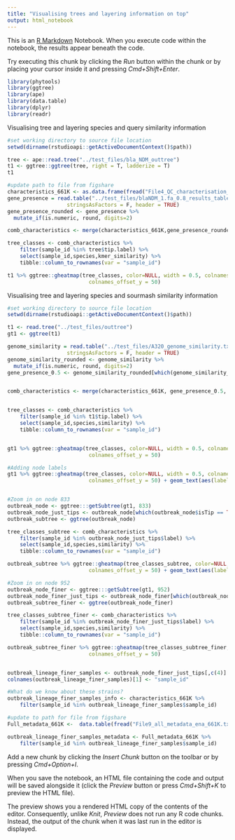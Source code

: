 ```yaml
---
title: "Visualising trees and layering information on top"
output: html_notebook
---
```


This is an [R Markdown](http://rmarkdown.rstudio.com) Notebook. When you execute code within the notebook, the results appear beneath the code. 

Try executing this chunk by clicking the *Run* button within the chunk or by placing your cursor inside it and pressing *Cmd+Shift+Enter*. 
```r
library(phytools)
library(ggtree)
library(ape)
library(data.table)
library(dplyr)
library(readr)
```

Visualising tree and layering species and query similarity information
```r
#set working directory to source file location
setwd(dirname(rstudioapi::getActiveDocumentContext()$path)) 

tree <- ape::read.tree("../test_files/bla_NDM_outtree")
t1 <- ggtree::ggtree(tree, right = T, ladderize = T)
t1

#update path to file from figshare
characteristics_661K <- as.data.frame(fread("File4_QC_characterisation_661K.txt", quote=""))
gene_presence = read.table("../test_files/blaNDM_1.fa_0.8_results_table.txt", sep = "\t", comment.char = "",
                   stringsAsFactors = F, header = TRUE)
gene_presence_rounded <- gene_presence %>% 
  mutate_if(is.numeric, round, digits=2)

comb_characteristics <- merge(characteristics_661K,gene_presence_rounded, by = "sample_id", all.x = TRUE)

tree_classes <- comb_characteristics %>%
    filter(sample_id %in% tree$tip.label) %>%
    select(sample_id,species,kmer_similarity) %>%
    tibble::column_to_rownames(var = "sample_id")

t1 %>% ggtree::gheatmap(tree_classes, color=NULL, width = 0.5, colnames_position = "top",
                          colnames_offset_y = 50)

```

Visualising tree and layering species and sourmash similarity information

```r
#set working directory to source file location
setwd(dirname(rstudioapi::getActiveDocumentContext()$path)) 

t1 <- read.tree("../test_files/outtree")
gt1 <- ggtree(t1)

genome_similarity = read.table("../test_files/A320_genome_similarity.txt", sep = "\t", comment.char = "",
                   stringsAsFactors = F, header = TRUE)
genome_similarity_rounded <- genome_similarity %>% 
  mutate_if(is.numeric, round, digits=2)
gene_presence_0.5 <- genome_similarity_rounded[which(genome_similarity_rounded$similarity >= 0.5),]


comb_characteristics <- merge(characteristics_661K, gene_presence_0.5, by = "sample_id", all.x = TRUE) 


tree_classes <- comb_characteristics %>%
    filter(sample_id %in% t1$tip.label) %>%
    select(sample_id,species,similarity) %>%
    tibble::column_to_rownames(var = "sample_id")


gt1 %>% ggtree::gheatmap(tree_classes, color=NULL, width = 0.5, colnames_position = "top",
                          colnames_offset_y = 50)
```


```r
#Adding node labels
gt1 %>% ggtree::gheatmap(tree_classes, color=NULL, width = 0.5, colnames_position = "top",
                          colnames_offset_y = 50) + geom_text(aes(label=node), hjust=-.5)


#Zoom in on node 833 
outbreak_node <- ggtree:::getSubtree(gt1, 833)
outbreak_node_just_tips <- outbreak_node[which(outbreak_node$isTip == TRUE),]
outbreak_subtree <- ggtree(outbreak_node)

tree_classes_subtree <- comb_characteristics %>%
    filter(sample_id %in% outbreak_node_just_tips$label) %>%
    select(sample_id,species,similarity) %>%
    tibble::column_to_rownames(var = "sample_id")

outbreak_subtree %>% ggtree::gheatmap(tree_classes_subtree, color=NULL, width = 0.5, colnames_position = "top",
                          colnames_offset_y = 50) + geom_text(aes(label=node), hjust=+.8)

#Zoom in on node 952
outbreak_node_finer <- ggtree:::getSubtree(gt1, 952)
outbreak_node_finer_just_tips <- outbreak_node_finer[which(outbreak_node_finer$isTip == TRUE),]
outbreak_subtree_finer <- ggtree(outbreak_node_finer)

tree_classes_subtree_finer <- comb_characteristics %>%
    filter(sample_id %in% outbreak_node_finer_just_tips$label) %>%
    select(sample_id,species,similarity) %>%
    tibble::column_to_rownames(var = "sample_id")

outbreak_subtree_finer %>% ggtree::gheatmap(tree_classes_subtree_finer, color=NULL, width = 0.5, colnames_position = "top",
                          colnames_offset_y = 50) 


outbreak_lineage_finer_samples <- outbreak_node_finer_just_tips[,c(4)]
colnames(outbreak_lineage_finer_samples)[1] <- "sample_id"

#What do we know about these strains?
outbreak_lineage_finer_samples_info <- characteristics_661K %>%
    filter(sample_id %in% outbreak_lineage_finer_samples$sample_id) 

#update to path for file from figshare
Full_metadata_661K <-  data.table(fread("File9_all_metadata_ena_661K.txt", quote = "", fill = TRUE))

outbreak_lineage_finer_samples_metadata <- Full_metadata_661K %>%
    filter(sample_id %in% outbreak_lineage_finer_samples$sample_id) 

```
Add a new chunk by clicking the *Insert Chunk* button on the toolbar or by pressing *Cmd+Option+I*.

When you save the notebook, an HTML file containing the code and output will be saved alongside it (click the *Preview* button or press *Cmd+Shift+K* to preview the HTML file). 

The preview shows you a rendered HTML copy of the contents of the editor. Consequently, unlike *Knit*, *Preview* does not run any R code chunks. Instead, the output of the chunk when it was last run in the editor is displayed.
